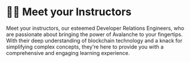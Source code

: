 # 👨‍🏫 Meet your Instructors

Meet your instructors, our esteemed Developer Relations Engineers, who are passionate about bringing the power of Avalanche to your fingertips. With their deep understanding of blockchain technology and a knack for simplifying complex concepts, they're here to provide you with a comprehensive and engaging learning experience.